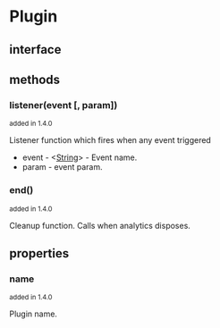 # Plugin

## interface

## methods

### listener(event [, param])

<small>added in 1.4.0</small>

Listener function which fires when any event triggered

- event - <[String][string]> - Event name.
- param - event param.

### end()

<small>added in 1.4.0</small>

Cleanup function. Calls when analytics disposes.

## properties

### name

<small>added in 1.4.0</small>

Plugin name.


[string]: https://developer.mozilla.org/en-US/docs/Web/JavaScript/Data_structures#String_type

